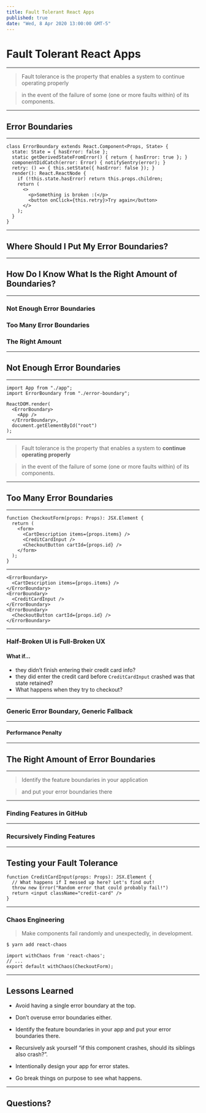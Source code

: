 ```yaml
---
title: Fault Tolerant React Apps
published: true
date: "Wed, 8 Apr 2020 13:00:00 GMT-5"
---
```


# Fault Tolerant React Apps

---

> Fault tolerance is the property that enables a system to continue operating properly

> in the event of the failure of some (one or more faults within) of its components.

---

## Error Boundaries

---

```tsx
class ErrorBoundary extends React.Component<Props, State> {
  state: State = { hasError: false };
  static getDerivedStateFromError() { return { hasError: true }; }
  componentDidCatch(error: Error) { notifySentry(error); }
  retry: () => { this.setState({ hasError: false }); }
  render(): React.ReactNode {
    if (!this.state.hasError) return this.props.children;
    return (
      <>
        <p>Something is broken :(</p>
        <button onClick={this.retry}>Try again</button>
      </>
    );
  }
}
```

---

## Where Should I Put My Error Boundaries?

---

## How Do I Know What Is the Right Amount of Boundaries?

---

### Not Enough Error Boundaries
### Too Many Error Boundaries
### The Right Amount

---

## Not Enough Error Boundaries

---

```tsx
import App from "./app";
import ErrorBoundary from "./error-boundary";

ReactDOM.render(
  <ErrorBoundary>
    <App />
  </ErrorBoundary>,
  document.getElementById("root")
);
```

---

> Fault tolerance is the property that enables a system to **continue operating properly**

> in the event of the failure of some (one or more faults within) of its components.

---

## Too Many Error Boundaries

---

```tsx
function CheckoutForm(props: Props): JSX.Element {
  return (
    <form>
      <CartDescription items={props.items} />
      <CreditCardInput />
      <CheckoutButton cartId={props.id} />
    </form>
  );
}
```

---

```tsx
<ErrorBoundary>
  <CartDescription items={props.items} />
</ErrorBoundary>
<ErrorBoundary>
  <CreditCardInput />
</ErrorBoundary>
<ErrorBoundary>
  <CheckoutButton cartId={props.id} />
</ErrorBoundary>
```

---

### Half-Broken UI is Full-Broken UX

#### What if...

- they didn’t finish entering their credit card info?
- they did enter the credit card before `CreditCardInput` crashed was that state retained?
- What happens when they try to checkout?

---

### Generic Error Boundary, Generic Fallback 

---

#### Performance Penalty

---

## The Right Amount of Error Boundaries

---

> Identify the feature boundaries in your application

> and put your error boundaries there

---

### Finding Features in GitHub

---

### Recursively Finding Features

---

## Testing your Fault Tolerance

```tsx
function CreditCardInput(props: Props): JSX.Element {
  // What happens if I messed up here? Let's find out!
  throw new Error("Random error that could probably fail!")
  return <input className="credit-card" />
}
```

---

### Chaos Engineering

> Make components fail randomly and unexpectedly, in development.

```sh
$ yarn add react-chaos
```

```tsx
import withChaos from 'react-chaos';
// ...
export default withChaos(CheckoutForm);
```

---

## Lessons Learned

- Avoid having a single error boundary at the top.

- Don’t overuse error boundaries either.

- Identify the feature boundaries in your app and put your error boundaries there.

- Recursively ask yourself “if this component crashes, should its siblings also crash?”.

- Intentionally design your app for error states. 

- Go break things on purpose to see what happens.

---

## Questions?
